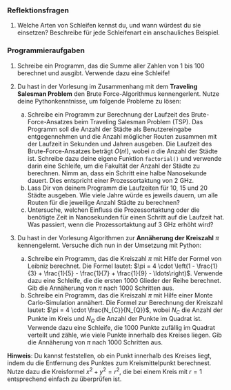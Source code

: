 ### Reflektionsfragen

1.  Welche Arten von Schleifen kennst du, und wann würdest du sie einsetzen? Beschreibe für jede Schleifenart ein anschauliches Beispiel.

### Programmieraufgaben

1.  Schreibe ein Programm, das die Summe aller Zahlen von 1 bis 100 berechnet und ausgibt. Verwende dazu eine Schleife!

2.  Du hast in der Vorlesung im Zusammenhang mit dem **Traveling Salesman Problem** den Brute Force-Algorithmus kennengerlent. Nutze deine Pythonkenntnisse, um folgende Probleme zu lösen:
     a.  Schreibe ein Programm zur Berechnung der Laufzeit des Brute-Force-Ansatzes beim Traveling Salesman Problem (TSP). Das Programm soll die Anzahl der Städte als Benutzereingabe entgegennehmen und die Anzahl möglicher Routen zusammen mit der Laufzeit in Sekunden und Jahren ausgeben. Die Laufzeit des Brute-Force-Ansatzes beträgt $O(n!)$, wobei $n$ die Anzahl der Städte ist. Schreibe dazu deine eigene Funktion `factorial()` und verwende darin eine Schleife, um die Fakultät der Anzahl der Städte zu berechnen. Nimm an, dass ein Schritt eine halbe Nanosekunde dauert. Dies entspricht einer Prozessortaktung von 2 GHz.
     b.  Lass Dir von deinem Programm die Laufzeiten für 10, 15 und 20 Städte ausgeben. Wie viele Jahre würde es jeweils dauern, um alle Routen für die jeweilige Anzahl Städte zu berechnen?
     c.  Untersuche, welchen Einfluss die Prozessortaktung oder die benötigte Zeit in Nanosekunden für einen Schritt auf die Laufzeit hat. Was passiert, wenn die Prozessortaktung auf 3 GHz erhöht wird?

3.  Du hast in der Vorlesung Algorithmen zur **Annäherung der Kreiszahl** $\pi$ kennengelernt. Versuche dich nun in der Umsetzung mit Python:
     a.  Schreibe ein Programm, das die Kreiszahl $\pi$ mit Hilfe der Formel von Leibniz berechnet. Die Formel lautet: $\pi = 4 \cdot \left(1 - \frac{1}{3} + \frac{1}{5} - \frac{1}{7} + \frac{1}{9} - \ldots\right)$. Verwende dazu eine Schleife, die die ersten 1000 Glieder der Reihe berechnet. Gib die Annäherung von $\pi$ nach 1000 Schritten aus.
     b.  Schreibe ein Programm, das die Kreiszahl $\pi$ mit Hilfe einer Monte Carlo-Simulation annähert. Die Formel zur Berechnung der Kreiszahl lautet: $\pi = 4 \cdot \frac{N_{C}}{N_{Q}}$, wobei $N_{C}$ die Anzahl der Punkte im Kreis und $N_{Q}$ die Anzahl der Punkte im Quadrat ist. Verwende dazu eine Schleife, die 1000 Punkte zufällig im Quadrat verteilt und zähle, wie viele Punkte innerhalb des Kreises liegen. Gib die Annäherung von $\pi$ nach 1000 Schritten aus.

**Hinweis**: Du kannst feststellen, ob ein Punkt innerhalb des Kreises liegt, indem du die Entfernung des Punktes zum Kreismittelpunkt berechnest. Nutze dazu die Kreisformel $x^2 + y^2 = r^2$, die bei einem Kreis mit $r = 1$ entsprechend einfach zu überprüfen ist.





